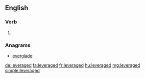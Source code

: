 ==English==

===Verb===
{{head|en|verb form}}

# {{en-past of|leverage}}

===Anagrams===
* [[everglade#English|everglade]]

[[de:leveraged]]
[[fa:leveraged]]
[[fr:leveraged]]
[[hu:leveraged]]
[[mg:leveraged]]
[[simple:leveraged]]